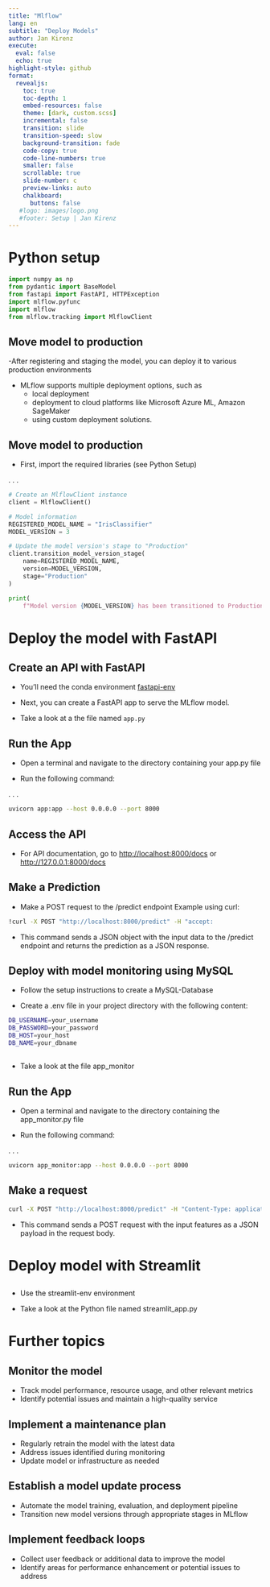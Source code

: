 ```yaml
---
title: "Mlflow"
lang: en 
subtitle: "Deploy Models"
author: Jan Kirenz
execute:
  eval: false
  echo: true
highlight-style: github
format:
  revealjs: 
    toc: true
    toc-depth: 1
    embed-resources: false
    theme: [dark, custom.scss]  
    incremental: false
    transition: slide
    transition-speed: slow
    background-transition: fade
    code-copy: true
    code-line-numbers: true
    smaller: false
    scrollable: true
    slide-number: c
    preview-links: auto
    chalkboard: 
      buttons: false
   #logo: images/logo.png
   #footer: Setup | Jan Kirenz
---
```




# Python setup

```python

import numpy as np
from pydantic import BaseModel
from fastapi import FastAPI, HTTPException
import mlflow.pyfunc
import mlflow
from mlflow.tracking import MlflowClient


```


## Move model to production 

-After registering and staging the model, you can deploy it to various production environments 

- MLflow supports multiple deployment options, such as  
  - local deployment
  - deployment to cloud platforms like Microsoft Azure ML, Amazon SageMaker
  - using custom deployment solutions.


## Move model to production 

- First, import the required libraries (see Python Setup)

. . .

```python

# Create an MlflowClient instance
client = MlflowClient()

# Model information
REGISTERED_MODEL_NAME = "IrisClassifier"
MODEL_VERSION = 3

# Update the model version's stage to "Production"
client.transition_model_version_stage(
    name=REGISTERED_MODEL_NAME,
    version=MODEL_VERSION,
    stage="Production"
)

print(
    f"Model version {MODEL_VERSION} has been transitioned to Production stage")


```

# Deploy the model with FastAPI


## Create an API with FastAPI

- You'll need the conda environment [fastapi-env](https://github.com/kirenz/environments/blob/main/env-fastapi.yml)

- Next, you can create a FastAPI app to serve the MLflow model. 

- Take a look at a the file named `app.py` 

## Run the App

- Open a terminal and navigate to the directory containing your app.py file

- Run the following command:

. . .

```bash
uvicorn app:app --host 0.0.0.0 --port 8000
```

<!--
This command starts the Uvicorn server with your FastAPI app on port 8000. The --host 0.0.0.0 flag allows connections from any IP address, making the app accessible on your local network. You can change the port number if needed.
-->

## Access the API

- For API documentation, go to <http://localhost:8000/docs> or <http://127.0.0.1:8000/docs>

## Make a Prediction

- Make a POST request to the /predict endpoint
Example using curl:

```bash
!curl -X POST "http://localhost:8000/predict" -H "accept:

```

- This command sends a JSON object with the input data to the /predict endpoint and returns the prediction as a JSON response.

## Deploy with model monitoring using MySQL

- Follow the setup instructions to create a MySQL-Database

- Create a .env file in your project directory with the following content:

```bash
DB_USERNAME=your_username
DB_PASSWORD=your_password
DB_HOST=your_host
DB_NAME=your_dbname

```

## 

- Take a look at the file app_monitor

## Run the App

- Open a terminal and navigate to the directory containing the app_monitor.py file

- Run the following command:

. . .

```bash
uvicorn app_monitor:app --host 0.0.0.0 --port 8000
```

## Make a request 


```bash
curl -X POST "http://localhost:8000/predict" -H "Content-Type: application/json" -d '{"sepal_length": 5.1, "sepal_width": 3.5, "petal_length": 1.4, "petal_width": 0.2}'

```

- This command sends a POST request with the input features as a JSON payload in the request body.

# Deploy model with Streamlit

##

- Use the streamlit-env environment

- Take a look at the Python file named streamlit_app.py

# Further topics

## Monitor the model

- Track model performance, resource usage, and other relevant metrics
- Identify potential issues and maintain a high-quality service

## Implement a maintenance plan

- Regularly retrain the model with the latest data
- Address issues identified during monitoring
- Update model or infrastructure as needed

## Establish a model update process

- Automate the model training, evaluation, and deployment pipeline
- Transition new model versions through appropriate stages in MLflow

## Implement feedback loops

- Collect user feedback or additional data to improve the model
- Identify areas for performance enhancement or potential issues to address







<!--

## MLFlow UI

To mark a specific model version as "Production," you can also use the MLflow UI.

In the MLflow UI:

Locate the desired model version in the Model Version Management page.
Click on the three-dot menu on the right side of the row for the specific model version.
Select "Transition to -> Production" from the menu.

-->